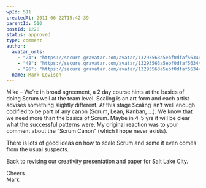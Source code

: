 ```yaml
---
wpId: 511
createdAt: 2011-06-22T15:42:39
parentId: 510
postId: 1228
status: approved
type: comment
author:
  avatar_urls:
    - "24": "https://secure.gravatar.com/avatar/13293563a5ebf0dfaf56344996d77811?s=24&d=mm&r=g"
    - "48": "https://secure.gravatar.com/avatar/13293563a5ebf0dfaf56344996d77811?s=48&d=mm&r=g"
    - "96": "https://secure.gravatar.com/avatar/13293563a5ebf0dfaf56344996d77811?s=96&d=mm&r=g"
  name: Mark Levison
---
```


Mike – We’re in broad agreement, a 2 day course hints at the basics of doing Scrum well at the team level. Scaling is an art form and each artist advises something slightly different. At this stage Scaling isn’t well enough codified to be part of any canon (Scrum, Lean, Kanban, …). We know that we need more than the basics of Scrum. Maybe in 4-5 yrs it will be clear what the successful patterns were. My original reaction was to your comment about the “Scrum Canon” (which I hope never exists).

There is lots of good ideas on how to scale Scrum and some it even comes from the usual suspects.

Back to revising our creativity presentation and paper for Salt Lake City.

Cheers  
Mark
